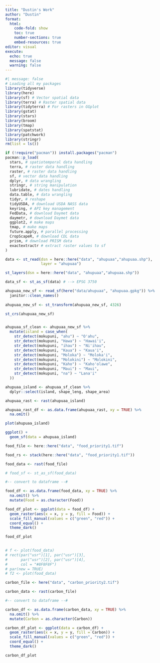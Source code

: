 ```yaml
---
title: "Dustin's Work"
author: "Dustin"
format: 
  html:
    code-fold: show
    toc: true
    number-sections: true
    embed-resources: true
editor: visual
execute:
  echo: true
  message: false
  warning: false
---
```


```r
#| message: false
# Loading all my packages 
library(tidyverse)
library(here)
library(sf) # Vector spatial data
library(terra) # Raster spatial data
library(tidyterra) # For rasters in GGplot
library(gstat)
library(stars)
library(broom)
library(tmap)
library(spatstat)
library(patchwork)
library(stringr)
rm(list = ls())
```

```r
if (!require("pacman")) install.packages("pacman")
pacman::p_load(
  stars, # spatiotemporal data handling
  terra, # raster data handling
  raster, # raster data handling
  sf, # vector data handling
  dplyr, # data wrangling
  stringr, # string manipulation
  lubridate, # dates handling
  data.table, # data wrangling
  tidyr, # reshape
  tidyUSDA, # download USDA NASS data
  keyring, # API key management
  FedData, # download Daymet data
  daymetr, # download Daymet data
  ggplot2, # make maps
  tmap, # make maps
  future.apply, # parallel processing
  CropScapeR, # download CDL data
  prism, # download PRISM data
  exactextractr # extract raster values to sf
)
```


```r
data <- st_read(dsn = here::here("data", "ahupuaa","ahupuaa.shp"), 
                layer = "ahupuaa")

st_layers(dsn = here::here("data", "ahupuaa","ahupuaa.shp"))

data_sf <- st_as_sf(data) # --> EPSG 3750

ahupuaa_new_sf <- read_sf(here("data/ahupuaa", "ahupuaa.gpkg")) %>% 
  janitor::clean_names()
  
ahupuaa_new_sf <- st_transform(ahupuaa_new_sf, 4326)

st_crs(ahupuaa_new_sf)


ahupuaa_sf_clean <- ahupuaa_new_sf %>% 
  mutate(island = case_when(
    str_detect(mokupuni, "ahu") ~ "O'ahu",
    str_detect(mokupuni, "Hawa") ~ "Hawai'i",
    str_detect(mokupuni, "ihau") ~ "Ni'ihau",
    str_detect(mokupuni, "Kaua") ~ "Kaua'i",
    str_detect(mokupuni, "Moloka") ~ "Moloka'i",
    str_detect(mokupuni, "Molokini") ~ "Molokini",
    str_detect(mokupuni, "Kaho") ~ "Kaho'olawe",
    str_detect(mokupuni, "Maui") ~ "Maui",
    str_detect(mokupuni, "na") ~ "Lana'i"
  ))

ahupuaa_island <- ahupuaa_sf_clean %>% 
  dplyr::select(island, shape_leng, shape_area)

ahupuaa_rast <- rast(ahupuaa_island)

ahupuaa_rast_df <- as.data.frame(ahupuaa_rast, xy = TRUE) %>% 
  na.omit()

plot(ahupuaa_island)

ggplot() + 
  geom_sf(data = ahupuaa_island)
```

```r
food_file <- here::here("data", "food_priority1.tif")

food_rs <- stack(here::here("data", "food_priority1.tif"))

food_data <- rast(food_file)

# food_sf <- st_as_sf(food_data)

#-- convert to dataframe --#

food_df <- as.data.frame(food_data, xy = TRUE) %>% 
  na.omit() %>% 
  mutate(Food = as.character(Food))

food_df_plot <- ggplot(data = food_df) + 
  geom_raster(aes(x = x, y = y, fill = Food)) + 
  scale_fill_manual(values = c("green", "red")) + 
  coord_equal() + 
  theme_dark()

food_df_plot
  

# f <- plot(food_data)
# rect(par("usr")[1], par("usr")[3],
#      par("usr")[2], par("usr")[4],
#      col = "#8F8F8F")
# par(new = TRUE)
# f2 <- plot(food_data)
```

```r
carbon_file <- here("data", "carbon_priority2.tif")

carbon_data <- rast(carbon_file)

#-- convert to dataframe --#

carbon_df <- as.data.frame(carbon_data, xy = TRUE) %>% 
  na.omit() %>% 
  mutate(Carbon = as.character(Carbon))

carbon_df_plot <- ggplot(data = carbon_df) + 
  geom_raster(aes(x = x, y = y, fill = Carbon)) + 
  scale_fill_manual(values = c("green", "red")) + 
  coord_equal() + 
  theme_dark()

carbon_df_plot

```











